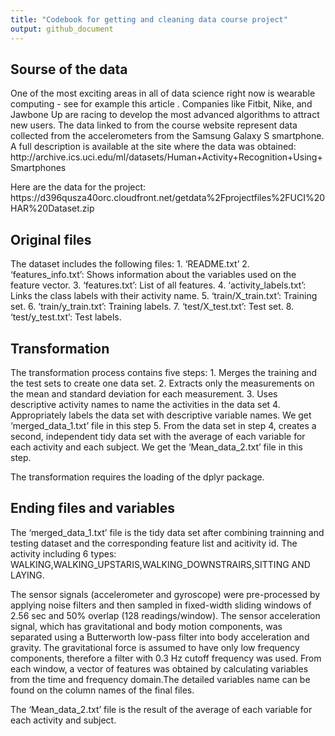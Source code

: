 ```yaml
---
title: "Codebook for getting and cleaning data course project"
output: github_document
---
```


## Sourse of the data
One of the most exciting areas in all of data science right now is wearable computing - see for example this article . Companies like Fitbit, Nike, and Jawbone Up are racing to develop the most advanced algorithms to attract new users. The data linked to from the course website represent data collected from the accelerometers from the Samsung Galaxy S smartphone. A full description is available at the site where the data was obtained:
http://archive.ics.uci.edu/ml/datasets/Human+Activity+Recognition+Using+Smartphones

Here are the data for the project:
https://d396qusza40orc.cloudfront.net/getdata%2Fprojectfiles%2FUCI%20HAR%20Dataset.zip

## Original files
The dataset includes the following files:
1. 'README.txt'
2. 'features_info.txt': Shows information about the variables used on the feature vector.
3. 'features.txt': List of all features.
4. 'activity_labels.txt': Links the class labels with their activity name.
5. 'train/X_train.txt': Training set.
6. 'train/y_train.txt': Training labels.
7. 'test/X_test.txt': Test set.
8. 'test/y_test.txt': Test labels.

## Transformation 
The transformation process contains five steps:
1. Merges the training and the test sets to create one data set.
2. Extracts only the measurements on the mean and standard deviation for each measurement.
3. Uses descriptive activity names to name the activities in the data set
4. Appropriately labels the data set with descriptive variable names. We get 'merged_data_1.txt' file    in this step 
5. From the data set in step 4, creates a second, independent tidy data set with the average of each     variable for each activity and each subject. We get the 'Mean_data_2.txt' file in this step.

The transformation requires the loading of the dplyr package. 

## Ending files and variables
The 'merged_data_1.txt' file is the tidy data set after combining trainning and testing dataset and the corresponding feature list and acitivity id. The activity including 6 types: WALKING,WALKING_UPSTARIS,WALKING_DOWNSTRAIRS,SITTING AND LAYING. 

The sensor signals (accelerometer and gyroscope) were pre-processed by applying noise filters and then sampled in fixed-width sliding windows of 2.56 sec and 50% overlap (128 readings/window). The sensor acceleration signal, which has gravitational and body motion components, was separated using a Butterworth low-pass filter into body acceleration and gravity. The gravitational force is assumed to have only low frequency components, therefore a filter with 0.3 Hz cutoff frequency was used. From each window, a vector of features was obtained by calculating variables from the time and frequency domain.The detailed variables name can be found on the column names of the final files.

The 'Mean_data_2.txt' file is the result of the average of each variable for each activity and subject. 

